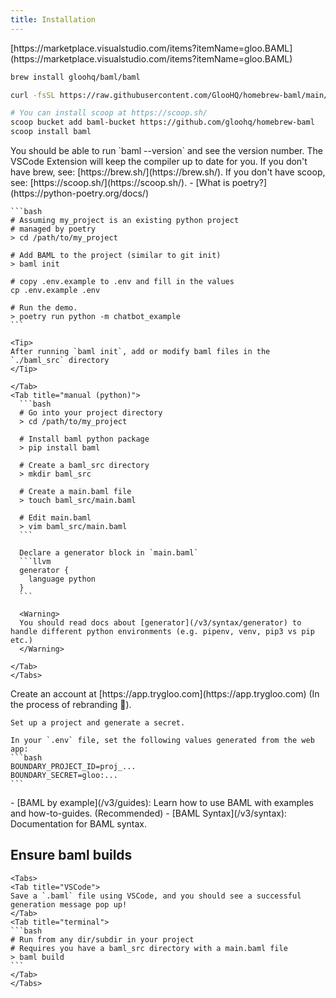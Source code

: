 ```yaml
---
title: Installation
---
```


<Steps>
  <Step title="Install BAML VSCode Extension">
    [https://marketplace.visualstudio.com/items?itemName=gloo.BAML](https://marketplace.visualstudio.com/items?itemName=gloo.BAML)
  </Step>
  <Step title="Install BAML compiler">
<CodeGroup>

```bash Mac
brew install gloohq/baml/baml
```

```bash Linux (debian)
curl -fsSL https://raw.githubusercontent.com/GlooHQ/homebrew-baml/main/install-baml.sh | bash
```

```bash Windows / WSL (via scoop)
# You can install scoop at https://scoop.sh/
scoop bucket add baml-bucket https://github.com/gloohq/homebrew-baml
scoop install baml
```

</CodeGroup>
You should be able to run `baml --version` and see the version number. The VSCode Extension will keep the compiler up to date for you.

<Info>
  If you don't have brew, see: [https://brew.sh/](https://brew.sh/). If you
  don't have scoop, see: [https://scoop.sh/](https://scoop.sh/).
</Info>

  </Step>
  <Step title="Add BAML to a project">
    <Tabs>
    <Tab title="poetry">
    - [What is poetry?](https://python-poetry.org/docs/)

    ```bash
    # Assuming my_project is an existing python project
    # managed by poetry
    > cd /path/to/my_project

    # Add BAML to the project (similar to git init)
    > baml init

    # copy .env.example to .env and fill in the values
    cp .env.example .env

    # Run the demo.
    > poetry run python -m chatbot_example
    ```

    <Tip>
    After running `baml init`, add or modify baml files in the `./baml_src` directory
    </Tip>

    </Tab>
    <Tab title="manual (python)">
      ```bash
      # Go into your project directory
      > cd /path/to/my_project

      # Install baml python package
      > pip install baml

      # Create a baml_src directory
      > mkdir baml_src

      # Create a main.baml file
      > touch baml_src/main.baml

      # Edit main.baml
      > vim baml_src/main.baml
      ```

      Declare a generator block in `main.baml`
      ```llvm
      generator {
        language python
      }
      ```

      <Warning>
      You should read docs about [generator](/v3/syntax/generator) to handle different python environments (e.g. pipenv, venv, pip3 vs pip etc.)
      </Warning>

    </Tab>
    </Tabs>

  </Step>
  <Step title="Set up Boundary Studio (optional)">
    Create an account at [https://app.trygloo.com](https://app.trygloo.com) (In the process of rebranding 🙂).
    
    Set up a project and generate a secret.

    In your `.env` file, set the following values generated from the web app:
    ```bash
    BOUNDARY_PROJECT_ID=proj_...
    BOUNDARY_SECRET=gloo:...
    ```

  </Step>
  <Step title="Learn BAML">
    - [BAML by example](/v3/guides): Learn how to use BAML with examples and how-to-guides. (Recommended)
    - [BAML Syntax](/v3/syntax): Documentation for BAML syntax.
  </Step>
</Steps>

## Ensure baml builds

    <Tabs>
    <Tab title="VSCode">
    Save a `.baml` file using VSCode, and you should see a successful generation message pop up!
    </Tab>
    <Tab title="terminal">
    ```bash
    # Run from any dir/subdir in your project
    # Requires you have a baml_src directory with a main.baml file
    > baml build
    ```
    </Tab>
    </Tabs>
